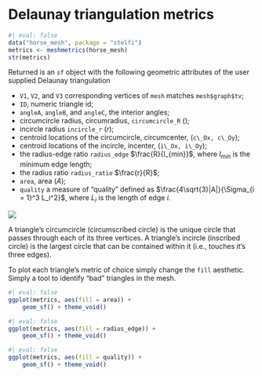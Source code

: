 # Delaunay triangulation metrics {#sec-meshmetrics}

```r
#| eval: false
data("horse_mesh", package = "stelfi")
metrics <- meshmetrics(horse_mesh)
str(metrics)
```

Returned is an `sf` object with the following geometric attributes of the user supplied Delaunay triangulation

 + `V1`, `V2`, and `V3` corresponding vertices of `mesh` matches `mesh$graph$tv`;
 + `ID`, numeric triangle id;
 + `angleA`, `angleB`, and `angleC`, the interior angles;
 + circumcircle radius, circumradius, `circumcircle_R` (\eqn{R});
 + incircle radius `incircle_r` ($r$);
 + centroid locations of the circumcircle, circumcenter, (`c\_Ox, c\_Oy`);
 + centroid locations of the incircle, incenter, (`i\_Ox, i\_Oy`);
 + the radius-edge ratio `radius_edge` $\frac{R}{l_{min}}$, where $l_{min}$ is the minimum edge length;
 + the radius ratio `radius_ratio` $\frac{r}{R}$;
 + `area`, area ($A$);
 + `quality` a measure of "quality" defined as $\frac{4\sqrt{3}|A|}{\Sigma_{i = 1}^3 L_i^2}$,
 where $L_i$ is the length of edge $i$.
 
![](https://github.com/cmjt/meshmetrics/raw/master/README_files/figure-markdown_strict/triang_properties-1.png) 

A triangle's circumcircle (circumscribed circle) is the unique circle that passes through each of its three vertices. A triangle's incircle (inscribed circle) is the largest circle that can be contained within it (i.e., touches it's three edges).

To plot each triangle's metric of choice simply change the `fill` aesthetic. Simply a tool to identify "bad" triangles in the mesh.

```r
#| eval: false
ggplot(metrics, aes(fill = area)) +
	geom_sf() + theme_void()
```


```r
#| eval: false
ggplot(metrics, aes(fill = radius_edge)) +
	geom_sf() + theme_void()
```


```r
#| eval: false
ggplot(metrics, aes(fill = quality)) +
	geom_sf() + theme_void()
```
